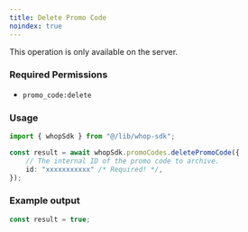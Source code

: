 ```yaml
---
title: Delete Promo Code
noindex: true
---
```

<Note>This operation is only available on the server.</Note>

### Required Permissions
 - `promo_code:delete`

### Usage

```typescript
import { whopSdk } from "@/lib/whop-sdk";

const result = await whopSdk.promoCodes.deletePromoCode({
	// The internal ID of the promo code to archive.
	id: "xxxxxxxxxxx" /* Required! */,
});

```

### Example output

```typescript
const result = true;

```
